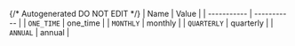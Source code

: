 {/* Autogenerated DO NOT EDIT  */}
| Name        | Value       |
| ----------- | ----------- |
| `ONE_TIME`  | one_time    |
| `MONTHLY`   | monthly     |
| `QUARTERLY` | quarterly   |
| `ANNUAL`    | annual      |